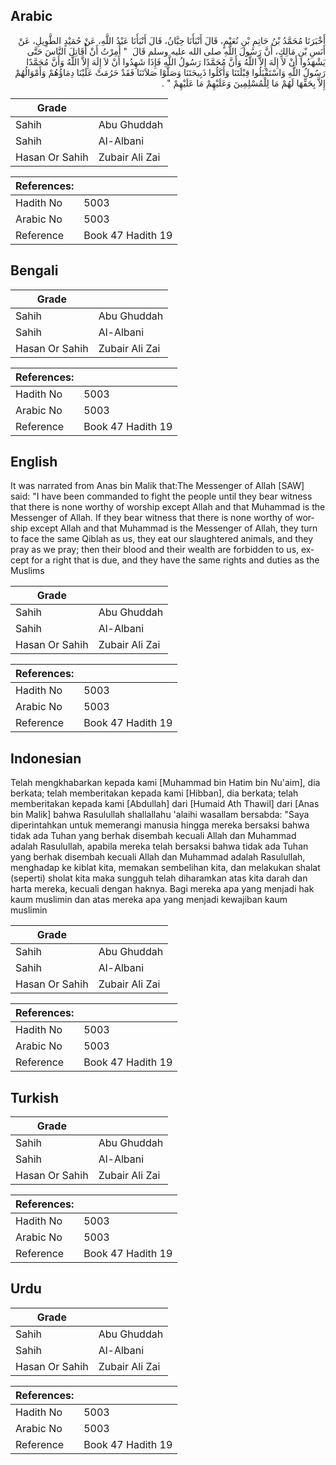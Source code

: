 ## Arabic


<div dir="rtl" lang="ar" style={{fontSize:'larger',backgroundColor:'#f8f9fa',padding:20}}>
أَخْبَرَنَا مُحَمَّدُ بْنُ حَاتِمِ بْنِ نُعَيْمٍ، قَالَ أَنْبَأَنَا حِبَّانُ، قَالَ أَنْبَأَنَا عَبْدُ اللَّهِ، عَنْ حُمَيْدٍ الطَّوِيلِ، عَنْ أَنَسِ بْنِ مَالِكٍ، أَنَّ رَسُولَ اللَّهِ صلى الله عليه وسلم قَالَ ‏ "‏ أُمِرْتُ أَنْ أُقَاتِلَ النَّاسَ حَتَّى يَشْهَدُوا أَنْ لاَ إِلَهَ إِلاَّ اللَّهُ وَأَنَّ مُحَمَّدًا رَسُولُ اللَّهِ فَإِذَا شَهِدُوا أَنْ لاَ إِلَهَ إِلاَّ اللَّهُ وَأَنَّ مُحَمَّدًا رَسُولُ اللَّهِ وَاسْتَقْبَلُوا قِبْلَتَنَا وَأَكَلُوا ذَبِيحَتَنَا وَصَلَّوْا صَلاَتَنَا فَقَدْ حَرُمَتْ عَلَيْنَا دِمَاؤُهُمْ وَأَمْوَالُهُمْ إِلاَّ بِحَقِّهَا لَهُمْ مَا لِلْمُسْلِمِينَ وَعَلَيْهِمْ مَا عَلَيْهِمْ ‏"‏ ‏.‏
</div>
<div style={{backgroundColor:'#f8f9fa',padding:20, marginBottom: 10}}><table> <thead> <tr> <th>Grade</th> <th></th> </tr> </thead> <tbody> <tr><td>Sahih</td><td>Abu Ghuddah</td></tr><tr><td>Sahih</td><td>Al-Albani</td></tr><tr><td>Hasan Or Sahih</td><td>Zubair Ali Zai</td></tr></tbody></table><table> <thead> <tr> <th>References:</th> <th></th> </tr> </thead> <tbody><tr><td>Hadith No</td><td>5003</td></tr><tr><td>Arabic No</td><td>5003</td></tr><tr><td>Reference</td><td>Book 47 Hadith 19</td></tr></tbody></table></div>

## Bengali


<div dir="ltr" lang="bn" style={{fontSize:'larger',backgroundColor:'#f8f9fa',padding:20}}>

</div>
<div style={{backgroundColor:'#f8f9fa',padding:20, marginBottom: 10}}><table> <thead> <tr> <th>Grade</th> <th></th> </tr> </thead> <tbody> <tr><td>Sahih</td><td>Abu Ghuddah</td></tr><tr><td>Sahih</td><td>Al-Albani</td></tr><tr><td>Hasan Or Sahih</td><td>Zubair Ali Zai</td></tr></tbody></table><table> <thead> <tr> <th>References:</th> <th></th> </tr> </thead> <tbody><tr><td>Hadith No</td><td>5003</td></tr><tr><td>Arabic No</td><td>5003</td></tr><tr><td>Reference</td><td>Book 47 Hadith 19</td></tr></tbody></table></div>

## English


<div dir="ltr" lang="en" style={{fontSize:'larger',backgroundColor:'#f8f9fa',padding:20}}>
It was narrated from Anas bin Malik that:The Messenger of Allah [SAW] said: "I have been commanded to fight the people until they bear witness that there is none worthy of worship except Allah and that Muhammad is the Messenger of Allah. If they bear witness that there is none worthy of worship except Allah and that Muhammad is the Messenger of Allah, they turn to face the same Qiblah as us, they eat our slaughtered animals, and they pray as we pray; then their blood and their wealth are forbidden to us, except for a right that is due, and they have the same rights and duties as the Muslims
</div>
<div style={{backgroundColor:'#f8f9fa',padding:20, marginBottom: 10}}><table> <thead> <tr> <th>Grade</th> <th></th> </tr> </thead> <tbody> <tr><td>Sahih</td><td>Abu Ghuddah</td></tr><tr><td>Sahih</td><td>Al-Albani</td></tr><tr><td>Hasan Or Sahih</td><td>Zubair Ali Zai</td></tr></tbody></table><table> <thead> <tr> <th>References:</th> <th></th> </tr> </thead> <tbody><tr><td>Hadith No</td><td>5003</td></tr><tr><td>Arabic No</td><td>5003</td></tr><tr><td>Reference</td><td>Book 47 Hadith 19</td></tr></tbody></table></div>

## Indonesian


<div dir="ltr" lang="id" style={{fontSize:'larger',backgroundColor:'#f8f9fa',padding:20}}>
Telah mengkhabarkan kepada kami [Muhammad bin Hatim bin Nu'aim], dia berkata; telah memberitakan kepada kami [Hibban], dia berkata; telah memberitakan kepada kami [Abdullah] dari [Humaid Ath Thawil] dari [Anas bin Malik] bahwa Rasulullah shallallahu 'alaihi wasallam bersabda: "Saya diperintahkan untuk memerangi manusia hingga mereka bersaksi bahwa tidak ada Tuhan yang berhak disembah kecuali Allah dan Muhammad adalah Rasulullah, apabila mereka telah bersaksi bahwa tidak ada Tuhan yang berhak disembah kecuali Allah dan Muhammad adalah Rasulullah, menghadap ke kiblat kita, memakan sembelihan kita, dan melakukan shalat (seperti) sholat kita maka sungguh telah diharamkan atas kita darah dan harta mereka, kecuali dengan haknya. Bagi mereka apa yang menjadi hak kaum muslimin dan atas mereka apa yang menjadi kewajiban kaum muslimin
</div>
<div style={{backgroundColor:'#f8f9fa',padding:20, marginBottom: 10}}><table> <thead> <tr> <th>Grade</th> <th></th> </tr> </thead> <tbody> <tr><td>Sahih</td><td>Abu Ghuddah</td></tr><tr><td>Sahih</td><td>Al-Albani</td></tr><tr><td>Hasan Or Sahih</td><td>Zubair Ali Zai</td></tr></tbody></table><table> <thead> <tr> <th>References:</th> <th></th> </tr> </thead> <tbody><tr><td>Hadith No</td><td>5003</td></tr><tr><td>Arabic No</td><td>5003</td></tr><tr><td>Reference</td><td>Book 47 Hadith 19</td></tr></tbody></table></div>

## Turkish


<div dir="ltr" lang="tr" style={{fontSize:'larger',backgroundColor:'#f8f9fa',padding:20}}>

</div>
<div style={{backgroundColor:'#f8f9fa',padding:20, marginBottom: 10}}><table> <thead> <tr> <th>Grade</th> <th></th> </tr> </thead> <tbody> <tr><td>Sahih</td><td>Abu Ghuddah</td></tr><tr><td>Sahih</td><td>Al-Albani</td></tr><tr><td>Hasan Or Sahih</td><td>Zubair Ali Zai</td></tr></tbody></table><table> <thead> <tr> <th>References:</th> <th></th> </tr> </thead> <tbody><tr><td>Hadith No</td><td>5003</td></tr><tr><td>Arabic No</td><td>5003</td></tr><tr><td>Reference</td><td>Book 47 Hadith 19</td></tr></tbody></table></div>

## Urdu


<div dir="rtl" lang="ur" style={{fontSize:'larger',backgroundColor:'#f8f9fa',padding:20}}>

</div>
<div style={{backgroundColor:'#f8f9fa',padding:20, marginBottom: 10}}><table> <thead> <tr> <th>Grade</th> <th></th> </tr> </thead> <tbody> <tr><td>Sahih</td><td>Abu Ghuddah</td></tr><tr><td>Sahih</td><td>Al-Albani</td></tr><tr><td>Hasan Or Sahih</td><td>Zubair Ali Zai</td></tr></tbody></table><table> <thead> <tr> <th>References:</th> <th></th> </tr> </thead> <tbody><tr><td>Hadith No</td><td>5003</td></tr><tr><td>Arabic No</td><td>5003</td></tr><tr><td>Reference</td><td>Book 47 Hadith 19</td></tr></tbody></table></div>